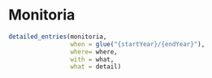 \faIcon{user-edit} Monitoria
==================================

```r
detailed_entries(monitoria, 
                 when = glue("{startYear}/{endYear}"),
                 where= where,
                 with = what,
                 what = detail)

```

